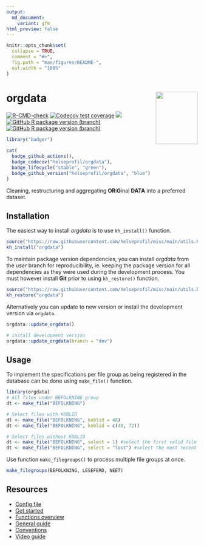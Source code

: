 ```yaml
---
output:
  md_document:
    variant: gfm
html_preview: false
---
```


<!-- README.md is generated from README.Rmd. Please edit that file -->

```r
knitr::opts_chunk$set(
  collapse = TRUE,
  comment = "#>",
  fig.path = "man/figures/README-",
  out.width = "100%"
)
```

# orgdata <img src='man/figures/logo.png' align="right" width="110" height="138" />

<!-- badges: start -->

[![R-CMD-check](https://github.com/helseprofil/orgdata/workflows/R-CMD-check/badge.svg)](https://github.com/helseprofil/orgdata/actions)
[![Codecov test coverage](https://img.shields.io/codecov/c/github/helseprofil/orgdata?logo=codecov)](https://app.codecov.io/gh/helseprofil/orgdata?branch=main)
[![](https://img.shields.io/badge/lifecycle-stable-green.svg)](https://lifecycle.r-lib.org/articles/stages.html#stable)
[![GitHub R package version (branch)](https://img.shields.io/github/r-package/v/helseprofil/orgdata/main)](https://github.com/helseprofil/orgdata)
[![GitHub R package version (branch)](https://img.shields.io/github/r-package/v/helseprofil/orgdata/dev)](https://github.com/helseprofil/orgdata)
<!-- badges: end -->

```r
library("badger")
```

```r
cat(
  badge_github_actions(),
  badge_codecov("helseprofil/orgdata"),
  badge_lifecycle("stable", "green"),
  badge_github_version("helseprofil/orgdata", "blue")
)
```

Cleaning, restructuring and aggregating **OR**i**G**inal **DATA** into a
preferred dataset.

## Installation

The easiest way to install *orgdata* is to use `kh_install()` function.

```r
source("https://raw.githubusercontent.com/helseprofil/misc/main/utils.R")
kh_install("orgdata")
```

To maintain package version dependencies, you can install *orgdata* from the
*user* branch for reproducibility, ie. keeping the package version for all
dependencies as they were used during the development process. You must however
install **Git** prior to using `kh_restore()` function.

```r
source("https://raw.githubusercontent.com/helseprofil/misc/main/utils.R")
kh_restore("orgdata")
```

Alternatively you can update to new version or install the development version
via `orgdata`.

```r
orgdata::update_orgdata()

# install development versjon
orgdata::update_orgdata(branch = "dev")
```

## Usage 

To implement the specifications per file group as being registered in the
database can be done using `make_file()` function.

```r
library(orgdata)
# All files under BEFOLKNING group
dt <- make_file("BEFOLKNING")

# Select files with KOBLID
dt <- make_file("BEFOLKNING", koblid = 48)
dt <- make_file("BEFOLKNING", koblid = c(48, 72))

# Select files without KOBLID
dt <- make_file("BEFOLKNING", select = 1) #select the first valid file
dt <- make_file("BEFOLKNING", select = "last") #select the most recent file
```

Use function `make_filegroups()` to process multiple file groups at once.

```r
make_filegroups(BEFOLKNING, LESEFERD, NEET)
```

## Resources

- [Config file](https://github.com/helseprofil/config/blob/main/config-orgdata.yml)
- [Get started](https://helseprofil.github.io/orgdata/articles/get-started.html)
- [Functions overview](https://helseprofil.github.io/orgdata/reference/index.html)
- [General guide](https://helseprofil.github.io)
- [Conventions](https://helseprofil.github.io/orgdata/articles/standard.html)
- [Video guide](https://youtu.be/PhEQq4iWJCY)

